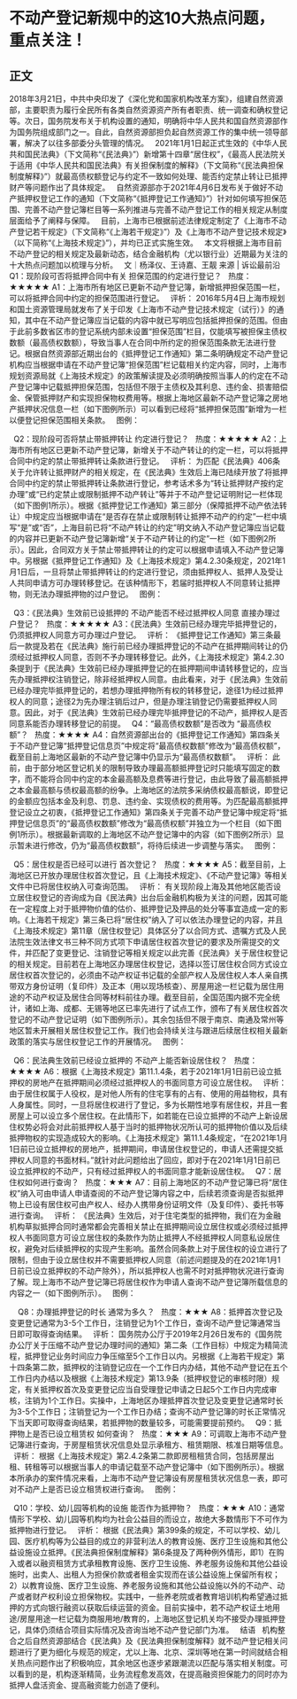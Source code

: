 # 不动产登记新规中的这10大热点问题，重点关注！
## 正文
2018年3月21日，中共中央印发了《深化党和国家机构改革方案》，组建自然资源部，主要职责为履行全民所有各类自然资源资产所有者职责、统一调查和确权登记等。次日，国务院发布关于机构设置的通知，明确将中华人民共和国自然资源部作为国务院组成部门之一。自此，自然资源部担负起自然资源工作的集中统一领导部署，解决了以往多部委分头管理的情况。
 
2021年1月1日起正式生效的《中华人民共和国民法典》（下文简称“《民法典》”）新增第十四章“居住权”，《最高人民法院关于适用《中华人民共和国民法典》有关担保制度的解释》（下文简称“《民法典担保制度解释》”）就最高债权额登记与约定不一致如何处理、能否约定禁止转让已抵押财产等问题作出了具体规定。
 
自然资源部亦于2021年4月6日发布关于做好不动产抵押权登记工作的通知（下文简称“《抵押登记工作通知》”）针对如何填写担保范围、完善不动产登记簿栏目等一系列推进与完善不动产登记工作的相关规定从制度层面给予了阐释与保障。
 
目前，上海市已根据前述法律规定制定了《上海市不动产登记若干规定》（下文简称“《上海若干规定》”）及《上海市不动产登记技术规定》（以下简称“《上海技术规定》”），并均已正式实施生效。
 
本文将根据上海市目前不动产登记的相关规定及最新动态，结合金融机构（尤以银行业）近期最为关注的十大热点问题加以梳理与分析。
 
文｜杨泽仪、王诗嘉、王靓
来源 | 诉讼最前沿
 
Q1：现阶段可否将抵押合同中有关
担保范围的约定进行登记？
 
热度：★★★★★
A1：上海市所有地区已更新不动产登记簿，新增抵押担保范围一栏，可以将抵押合同中约定的担保范围进行登记。
 
评析：
2016年5月4日上海市规划和国土资源管理局就发布了关于印发《上海市不动产登记技术规定（试行）》的通知，其中在不动产登记簿应当记载的内容中就已写明应包括抵押担保的范围。但由于此前多数省区市的登记系统内部未设置“担保范围”栏目，仅能填写被担保主债权数额（最高债权数额），导致当事人在合同中所约定的担保范围条款无法进行登记。根据自然资源部近期出台的《抵押登记工作通知》第二条明确规定不动产登记机构应当根据申请在不动产登记簿“担保范围”栏记载相关约定内容，同时，上海市规划资源局就《上海技术规定》的政策解读提及必须明确按照当事人的约定在不动产登记簿中记载抵押担保范围，包括但不限于主债权及其利息、违约金、损害赔偿金、保管抵押财产和实现担保物权费用等。根据上海地区最新不动产登记簿之房地产抵押状况信息一栏（如下图例所示）可以看到已经将“抵押担保范围”新增为一栏以便登记担保范围相关条款。
 
图例： 
 

 
Q2：现阶段可否将禁止带抵押转让
约定进行登记？
 
热度：★★★★★
A2：上海市所有地区已更新不动产登记簿，新增关于不动产转让的约定一栏，可以将抵押合同中约定的禁止带抵押转让条款进行登记。
 
评析：
为匹配《民法典》406条关于允许转让抵押财产的相关规定，在《民法典》生效后上海已陆续开放了将抵押合同中约定的禁止带抵押转让条款进行登记，参考话术多为“转让抵押财产按约定办理”或“已约定禁止或限制抵押不动产转让”等并于不动产登记证明附记一栏体现（如下图例1所示）。根据《抵押登记工作通知》第三部分（保障抵押不动产依法转让）中规定应当根据申请在“是否存在禁止或限制转让抵押不动产的约定”一栏中填写“是”或“否”，上海目前已将“不动产转让的约定”明文纳入不动产登记簿应当记载的内容并已更新不动产登记簿新增“关于不动产转让的约定”一栏（如下图例2所示）。因此，合同双方关于禁止带抵押转让的约定可以根据申请填入不动产登记簿中。另根据《抵押登记工作通知》及《上海技术规定》第4.2.30条规定，2021年1月1日后，一旦将禁止带抵押转让的约定进行登记，须由抵押权人、抵押人及受让人共同申请方可办理转移登记。在该种情形下，若届时抵押权人不同意转让抵押物，则无法办理抵押物的过户登记。
 
图例： 
 
 


 
Q3：《民法典》生效前已设抵押的
不动产能否不经过抵押权人同意
直接办理过户登记？
 
热度：★★★★★
A3：《民法典》生效前已经办理完毕抵押登记的，仍须抵押权人同意方可办理过户登记。
 
评析：
《抵押登记工作通知》第三条最后一款提及若在《民法典》施行前已经办理抵押登记的不动产在抵押期间转让的仍须经过抵押权人同意，否则不予办理转移登记。此外，《上海技术规定》第4.2.30条提到于《民法典》生效前已经办理抵押登记的在抵押期间申请转移登记的，应当先办理抵押权注销登记，除非经抵押权人同意。由此看来，对于《民法典》生效前已经办理完毕抵押登记的，若想办理抵押物所有权的转移登记，途径1为经过抵押权人的同意；途径2为先办理注销后过户，但是办理注销登记仍需要抵押权人同意。因此，对于《民法典》生效前已经办理完毕抵押登记的不动产，抵押权人是否同意系能否办理转移登记的前提。
 
Q4：“最高债权数额”是否改为
“最高债权额”？
 
热度：★★★★
A4：自然资源部出台的《抵押登记工作通知》第四条关于不动产登记簿“抵押登记信息页”中规定将“最高债权数额”修改为“最高债权额”，截至目前上海地区最新的不动产登记簿中仍显示为“最高债权数额”。
 
评析：
此前，由于部分地区登记机关的限制导致办理最高额抵押登记时只能填写固定的数字，而不能将合同中约定的本金最高额及息费等进行登记，由此导致了最高额抵押之本金最高额与债权最高额的纷争。上海地区的法院多采纳债权最高额说，即登记的金额应包括本金及利息、罚息、违约金、实现债权的费用等。为匹配最高额抵押登记设立之初衷，《抵押登记工作通知》第四条关于完善不动产登记簿中规定将“抵押登记信息页”的“最高债权数额”修改为“最高债权额”并独立为一个栏目（如下图例1所示）。根据最新调取的上海地区不动产登记簿中的内容（如下图例2所示）显示暂未进行修改，仍为“最高债权数额”，将待后续进一步调整与落实。
 
图例： 
 


 
Q5：居住权是否已经可以进行
首次登记？
 
热度：★★★★
A5：截至目前，上海地区已开放办理居住权首次登记，且《上海技术规定》、《不动产登记簿》等相关文件中已将居住权纳入可查询范围。
 
评析：
有关现阶段上海及其他地区能否设立居住权登记的咨询成为自《民法典》出台后金融机构极为关注的问题，因其可能在一定程度上对于抵押物价值的估价、抵押登记及押品的处分等事宜造成一定的影响。《上海若干规定》第三条已将“居住权”纳入了可以依法办理登记的内容，并且《上海技术规定》第11章（居住权登记）具体区分了以合同方式、遗嘱方式及人民法院生效法律文书三种不同方式项下申请居住权首次登记的要求及所需提交的文件，并匹配了变更登记、注销登记等相关规定以此完善《民法典》关于居住权登记的相关规定。目前若在上海地区办理居住权登记，选择以签订居住权合同方式设立居住权首次登记的，必须由不动产权证书记载的全部产权人及居住权人本人亲自携带双方身份证明（复印件）及正本（用以现场核查）、房屋用途一栏记载为居住用途的不动产权证及居住合同等材料前往办理。截至目前，全国范围内据不完全统计，诸如上海、成都、无锡等地区已率先进行了试点工作，颁布了有关居住权首次登记的不动产登记证明（如下图例所示）。其余包括但不限于南京、南通及常州等地区暂未开展相关居住权登记工作。我们也会持续关注与跟进后续居住权相关最新政策的落实与居住权登记工作的开展情况。
 
图例： 
 

 
Q6：民法典生效前已经设立抵押的
不动产上能否新设居住权？
 
热度：★★★★
A6：根据《上海技术规定》第11.1.4条，若于2021年1月1日前已设立抵押权的房地产在抵押期间必须经过抵押权人的书面同意方可设立居住权。
 
评析：
由于居住权属于人役权，是对他人所有的住宅享有的占有、使用的用益物权，具有人身属性。同时，一旦将居住权进行了登记，多为长期性地享有居住权，并且一套房屋上可以设立多个居住权。在此情形下，如若能在已设立抵押的不动产上新设居住权势必将会对此前抵押权人基于当时的抵押物状况所认可的抵押物价值以及后续抵押物权的实现造成较大的影响。《上海技术规定》第11.1.4条规定，“在2021年1月1日前已设立抵押权的房地产，抵押期间，申请居住权登记的，申请人还需提交抵押权人同意的书面材料。”就针对此问题给出了回应，即对于在2021年1月1日前已设立抵押权的不动产，只有经过抵押权人的书面同意才能新设居住权。
 
Q7：居住权如何进行查询？
 
热度：★★★
A7：目前上海地区的不动产登记簿已将“居住权”纳入可由申请人申请查阅的不动产登记簿内容之中，后续若须查询是否拟抵押物上已设有居住权可由产权人、经办人携带身份证明文件（及复印件）、委托书等进行查询。
 
评析：
《民法典》生效后，对于住宅类型的抵押物，我们在为金融机构草拟抵押合同时通常都会完善相关禁止在抵押期间设立居住权或必须经过抵押权人书面同意方可设立居住权的条款作为防止抵押人不经抵押权人同意私设居住权，避免对后续抵押权的实现产生影响。虽然合同条款上对于居住权的设立进行了限制，但由于设立居住权并不需要抵押权人同意（前述问题提及的在2021年1月1日前已设立抵押权的不动产除外），所以抵押权人也需不时对抵押物状况进行查询了解。现上海市不动产登记簿已将居住权作为申请人查询不动产登记簿所载信息的内容之一（如下图例所示）。
 
图例： 
 

 
 
Q8：办理抵押登记的时长
通常为多久？
 
热度：★★★
A8：抵押首次登记及变更登记通常为3-5个工作日，注销登记为1个工作日，查询不动产登记簿通常当日即可取得查询结果。
 
评析：
国务院办公厅于2019年2月26日发布的《国务院办公厅关于压缩不动产登记办理时间的通知》第二条（工作目标）中规定为精简流程，抵押登记业务时间应力争压缩至5个工作日以内。另根据《上海若干规定》第十四条第二款，抵押权的注销登记应在一个工作日内办结，其他不动产登记在五个工作日内办结以及根据《上海技术规定》第13.9条（抵押权登记的审核时限）规定，有关抵押权首次及变更登记应当自受理登记申请之日起5个工作日内完成审核，注销为1个工作日。实操中，上海地区办理抵押首次登记及变更登记通常时长为3-5个工作日；注销登记为一个工作日办结；查询不动产登记簿的时长正常情况下当天即可取得查询结果，若抵押物的数量较多，可能需要提前预约。
 
Q9：抵押物上是否已设立租赁权
如何查询？
 
热度：★★★
A9：可调取上海市不动产登记簿进行查询，于房屋租赁状况信息处显示承租方、租赁期限、核准日期等信息。
 
评析：
根据《上海技术规定》第2.4.2条第二款即房租租赁合同，包括房屋出租、转租等可以根据当事人的申请记载至不动产登记簿中（如下图例所示）。根据本所承办的案件情况来看，上海市不动产登记簿设有房屋租赁状况信息一表，即可对不动产上是否已设立租赁权进行查询。
 
图例： 
 

 
Q10：学校、幼儿园等机构的设施
能否作为抵押物？
 
热度：★★★
A10：通常情形下学校、幼儿园等机构均为社会公益目的而设立，故绝大多数情形下不可作为抵押物进行登记。
 
评析：
根据《民法典》第399条的规定，不可以学校、幼儿园、医疗机构等为公益目的成立的非营利法人的教育设施、医疗卫生设施和其他公益设施设立抵押。《民法典担保制度解释》第6条提及了两种例外情形，即1）在购入或者以融资租赁方式承租教育设施、医疗卫生设施、养老服务设施和其他公益设施时，出卖人、出租人为担保价款或者租金实现而在该公益设施上保留所有权；2）以教育设施、医疗卫生设施、养老服务设施和其他公益设施以外的不动产、动产或者财产权利设立担保物权。实践中，一些养老院或者教育培训机构希望通过抵押的方式向银行融资以获取后续运营的资金。目前实操中，若不动产权证土地用途/房屋用途一栏记载为商服用地/教育的，上海地区登记机关均不接受办理抵押登记，具体仍须结合项目实际情况及咨询当地不动产登记部门为准。
 
结语
 
机构整合之后自然资源部结合《民法典》及《民法典担保制度解释》就不动产登记相关问题进行了更为细化与规范的规定，尤以上海、北京、深圳等地在第一时间就结合相关热点问题作出了积极响应，其余地区也逐步紧跟潮流以匹配与落实相关制度。可以看到的是，机构逐渐精简，业务流程愈发高效，在提高融资担保能力的同时亦为抵押人盘活资金、提高融资能力创造了便利。
 

